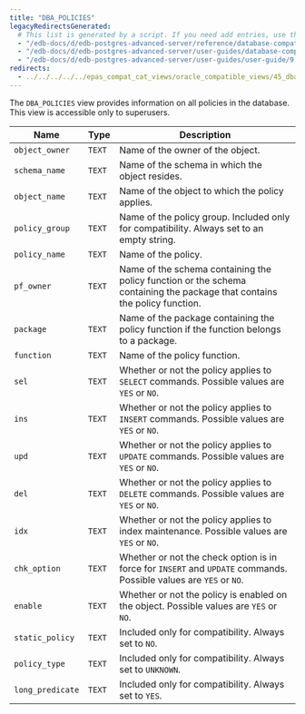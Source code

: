 ```yaml
---
title: "DBA_POLICIES"
legacyRedirectsGenerated:
  # This list is generated by a script. If you need add entries, use the `legacyRedirects` key.
  - "/edb-docs/d/edb-postgres-advanced-server/reference/database-compatibility-for-oracle-developers-reference-guide/9.6/Database_Compatibility_for_Oracle_Developers_Reference_Guide.1.145.html"
  - "/edb-docs/d/edb-postgres-advanced-server/user-guides/database-compatibility-for-oracle-developers-guide/9.5/Database_Compatibility_for_Oracle_Developers_Guide.1.259.html"
  - "/edb-docs/d/edb-postgres-advanced-server/user-guides/user-guide/9.5/EDB_Postgres_Enterprise_Guide.1.205.html"
redirects:
  - ../../../../../epas_compat_cat_views/oracle_compatible_views/45_dba_policies #generated for docs/epas/reorg-role-use-case-mode
---
```


<div id="dba_policies" class="registered_link"></div>

The `DBA_POLICIES` view provides information on all policies in the database. This view is accessible only to superusers.

| Name             | Type   | Description                                                                                                                |
| ---------------- | ------ | -------------------------------------------------------------------------------------------------------------------------- |
| `object_owner`   | `TEXT` | Name of the owner of the object.                                                                                           |
| `schema_name`    | `TEXT` | Name of the schema in which the object resides.                                                                        |
| `object_name`    | `TEXT` | Name of the object to which the policy applies.                                                                            |
| `policy_group`   | `TEXT` | Name of the policy group. Included only for compatibility. Always set to an empty string.                                  |
| `policy_name`    | `TEXT` | Name of the policy.                                                                                                        |
| `pf_owner`       | `TEXT` | Name of the schema containing the policy function or the schema containing the package that contains the policy function. |
| `package`        | `TEXT` | Name of the package containing the policy function if the function belongs to a package.                                 |
| `function`       | `TEXT` | Name of the policy function.                                                                                               |
| `sel`            | `TEXT` | Whether or not the policy applies to `SELECT` commands. Possible values are `YES` or `NO`.                                 |
| `ins`            | `TEXT` | Whether or not the policy applies to `INSERT` commands. Possible values are `YES` or `NO`.                                 |
| `upd`            | `TEXT` | Whether or not the policy applies to `UPDATE` commands. Possible values are `YES` or `NO`.                                 |
| `del`            | `TEXT` | Whether or not the policy applies to `DELETE` commands. Possible values are `YES` or `NO`.                                 |
| `idx`            | `TEXT` | Whether or not the policy applies to index maintenance. Possible values are `YES` or `NO`.                                 |
| `chk_option`     | `TEXT` | Whether or not the check option is in force for `INSERT` and `UPDATE` commands. Possible values are `YES` or `NO`.         |
| `enable`         | `TEXT` | Whether or not the policy is enabled on the object. Possible values are `YES` or `NO`.                                     |
| `static_policy`  | `TEXT` | Included only for compatibility. Always set to `NO`.                                                                       |
| `policy_type`    | `TEXT` | Included only for compatibility. Always set to `UNKNOWN`.                                                                  |
| `long_predicate` | `TEXT` | Included only for compatibility. Always set to `YES`.                                                                      |
